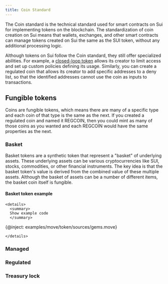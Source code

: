 ```yaml
---
title: Coin Standard
---
```


The Coin standard is the technical standard used for smart contracts on Sui for implementing tokens on the blockchain. The standardization of coin creation on Sui means that wallets, exchanges, and other smart contracts can manage tokens created on Sui the same as the SUI token, without any additional processing logic. 

Although tokens on Sui follow the Coin standard, they still offer specialized abilities. For example, a [closed-loop token](./closed-loop-token.mdx) allows its creator to limit access and set up custom policies defining its usage. Similarly, you can create a regulated coin that allows its creator to add specific addresses to a deny list, so that the identified addresses cannot use the coin as inputs to transactions.

## Fungible tokens

Coins are fungible tokens, which means there are many of a specific type and each coin of that type is the same as the next. If you created a regulated coin and named it REGCOIN, then you could mint as many of those coins as you wanted and each REGCOIN would have the same properties as the next. 

### Basket

Basket tokens are a synthetic token that represent a "basket" of underlying assets. These underlying assets can be various cryptocurrencies like SUI, stocks, commodities, or other financial instruments. The key idea is that the basket token's value is derived from the combined value of these multiple assets. Although the basket of assets can be a number of different items, the basket coin itself is fungible.

#### Basket token example 

```mdx-code-block
<details>
  <summary>
  Show example code
  </summary>
```
{@inject: examples/move/token/sources/gems.move}

```mdx-code-block
</details>
```

### Managed

### Regulated

### Treasury lock
